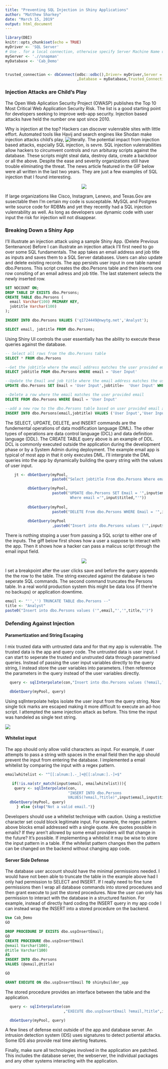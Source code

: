 ```yaml
---
title: "Preventing SQL Injection in Shiny Applications"
author: "Matthew Sharkey"
date: "March 15, 2019"
output: html_document
---
```


```r
library(DBI)
knitr::opts_chunk$set(echo = TRUE)
myDriver <- 'SQL Server'
# Use . for a local connection, otherwise specify Server Machine Name or IP address
myServer <- './/snapman'
myDatabase <- 'Cab_Demo'


trusted_connection <- dbConnect(odbc::odbc(),Driver= myDriver,Server = myServer
                                ,Database = myDatabase,Trusted_Connection='yes')

```

### Injection Attacks are Child's Play

The Open Web Aplication Security Project (OWASP) publishes the Top 10 Most Critical Web Application Security Risk.  The list is a good starting point for developers seeking to improve web-app security.  Injection based attacks have held the number one spot since 2010.

Why is injection at the top?  Hackers can discover vulenrable sites with little effort.  Automated tools like Havij and search engines like Shodan make injection attacks child's play, ![literally](https://techcrunch.com/2018/08/12/hacking-the-websites-responsible-for-election-information-is-so-easy-an-11-year-old-did-it/).  The potential impact from injection based attacks, espcially SQL injection, is sevre.  SQL injection vulenrabilities allow hackers to circumvent controls and run arbituray scripts against the database.  These scripts might steal data, destroy data, create a backdoor or all the above.  Despite the ease and severity organizations still have trouble eliminating the threat.  The news article featured in the GIF below were all written in the last two years.  They are just a few examples of SQL injection that I found interesting. 

<center>
<!---->
![](D:/sqlinjection.gif)
</center>

If large  organizations like Cisco, Instagram, Lenevo, and Texas.Gov are susectable then I'm certain my code is susceptable.  MySQL and Postgres write source code for RDBMs and yet they recently had a SQL injection vulenrability as well.  As long as developers use dynamic code with user input the risk for injection will not disappear.

###  Breaking Down a Shiny App

I'll illustrate an injection attack using a sample Shiny App. (Delete Previous Sentenance)  Before I can illustrate an injection attack I'll first need to go over some SQL fundamentals.  The app takes an email address and job title as inputs and saves them to a SQL Server databases.  Users can also update and delete existing records.  The app persists user input in one table named dbo.Persons.  This script creates the dbo.Persons table and then inserts one row consiting of an email adress and job title.  The last statement selects the newly inserted row.



```sql
SET NOCOUNT ON;
DROP TABLE IF EXISTS dbo.Persons;
CREATE TABLE dbo.Persons (
  email Varchar(100) PRIMARY KEY, 
  jobtitle Varchar(100)
);

INSERT INTO dbo.Persons VALUES ('q1724449@nwytg.net','Analyst');

SELECT email, jobtitle FROM dbo.Persons;

```

Using Shiny UI controls the user essentially has the ability to execute these queries against the database.


```sql

-- Select all rows from the dbo.Persons table
SELECT * FROM dbo.Persons

--Get the jobtitle where the email address matches the user provided email
SELECT jobtitle FROM dbo.Persons WHERE email = 'User Input'

--Update the Email and job title where the email address matches the user provided email
UPDATE dbo.Persons SET Email = 'User Input',jobtitle=  'User Input' WHERE email ='User Input')

--Delete a row where the email matches the user provided email
DELETE FROM dbo.Persons WHERE Email = 'User Input'

--add a new row to the dbo.Persons table based on user provided email and jobtitle
INSERT INTO dbo.Persons(email,jobtitle) VALUES ('User Input','User Input')

```

The SELECT, UPDATE, DELETE, and INSERT commands are the fundemental operations of data modification language (DML).  The other types of operations are data control language (DCL) and data definition language (DDL).  The CREATE TABLE query above is an example of DDL.  DCL is commonly executed outside the application during the development phase or by a System Admin during deployment.  The example email app is typical of most app in that it only executes DML.  I'll intergrate the DML queries into the app by dynamically building the query string with the values of user input.


```r
    jt <- dbGetQuery(myPool,
                     paste0("Select jobtitle From dbo.Persons Where email   ='",input$titled,"'"))

          dbGetQuery(myPool,
                     paste0("UPDATE dbo.Persons SET Email = '",input$emailupdate,"',jobtitle=  '",input$titleupdate,"'
                             Where email ='",input$titled,"'"))
          
          dbGetQuery(myPool,
                     paste0("DELETE From dbo.Persons WHERE Email = '",input$titled,"'"))
          
          dbGetQuery(myPool
                     ,paste0("Insert into dbo.Persons values ('",input$email,"','",input$title,"')"))
```


There is nothing stoping a user from passing a SQL script to either one of the inputs.  The giff below first shows how a user a suppose to interact with the app.  Then it shows how a hacker can pass a malicus script through the email input field.


<center>
<!---->
![](D:/shinybuilderInjection.gif)
</center>


I set a breakpoint after the user clicks save and before the query appends the the row to the table.  The string executed against the database is two seperate SQL commands. The second command truncates the Persons table.  In a real world production system this might be data loss (if there're no backups) or application downtime.

```r

email <- "'','') TRUNCATE TABLE dbo.Persons --"
title <- "Analyst"
paste0("Insert into dbo.Persons values ('",email,"','",title,"')")


```

###  Defending Against Injection

#### Paramertization and String Escaping

I mix trusted data with untrusted data and for that my app is vulenrable.  The trusted data is the app and query code.  The untrusted data is user input.  I can start to seperate the trusted and unstrusted data through parametrised queries.  Instead of passing the user input variables directly to the query string, I instead store the user variables into parameters.  I then reference the parameters in the query instead of the user variables directly.

```r

  query <- sqlInterpolate(con,"Insert into dbo.Persons values (?email,?title)",input$email,input$title))

  dbGetQuery(myPool, query)

```


Using sqlInterpolate helps isolate the user input from the query string.  Now single tick marks are escaped making it more difficult to execute an ad-hoc script.  I attempted the same injection attack as before.  This time the input was handeled as single text string.

![](C:/Users/mshar/OneDrive/Documents/R_UG_Demo/parameterized.png)

#### Whitelist input

The app should only allow valid characters as input.  For example, if user attempts to pass a string with spaces in the email field then the app should prevent the input from entering the database.  I implemented a email whitelist by comparing the input with a regex pattern.


```r

emailwhitelist <- "^[[:alnum:].-_]+@[[:alnum:].-]+$"

   if(!is.na(str_match(input$email, emailwhitelist))){
    query <- sqlInterpolate(con,
                            "INSERT INTO dbo.Persons 
                            VALUES(?email,?title)",input$email,input$title))
  dbGetQuery(myPool, query)
     } else {stop("Not a valid email.")}


```

Developers should use a whitelist technique with caution.  Using a restictive character set could block legitimate input.  For example, the regex pattern above blocks email addressed with a single quote.  Are quotes possible in emails?  If they aren't allowed by some email providers will that change in the future?  It's possible.  If implementing a whitelist it may be wise to store the input pattern in a table.  If the whitelist pattern changes then the pattern can be changed on the backend without changing app code.

#### Server Side Defense

The database user account should have the minimal permissions needed.  I would have not been able to truncate the table in the example above had I only had permission to SELECT and INSERT.  If I really need to fine tune permissions then I wrap all database commands into stored procedures and then grant execute to just the stored procedures.  Now the user can only has permission to interact with the database in a structured fashion.  For example, instead of directly hard coding the INSERT query in my app code I can instead wrap the INSERT into a stored procedure on the backend.

```sql
Use Cab_Demo
GO

DROP PROCEDURE IF EXISTS dbo.uspInsertEmail;
GO
CREATE PROCEDURE dbo.uspInsertEmail
@email Varchar(100),
@title Varchar(100)
AS
INSERT INTO dbo.Persons
VALUES (@email,@title)

GO

GRANT EXECUTE ON dbo.uspInsertEmail TO shinybuilder_app 

```


The stored procedure provides an interface between the table and the application.

```r
  query <- sqlInterpolate(con
                          ,"EXECUTE dbo.uspInsertEmail ?email,?title",input$email,input$title))

  dbGetQuery(myPool, query)

```


A few lines of defense exist outside of the app and database server.  An intrusion detection system (IDS) uses signatures to detect potiental attacks.  Some IDS also provide real time alerting features.

Finally, make sure all technologies involved in the application are patched.  This includes the database server, the webserver, the individual packages and any other systems interacting with the application.



